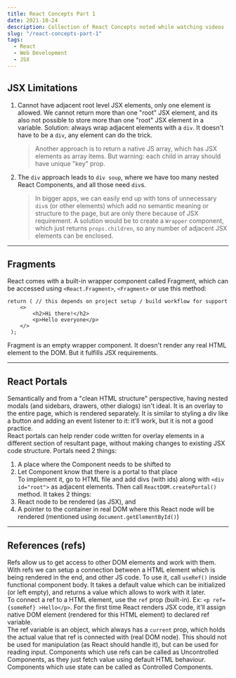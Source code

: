 ```yaml
---
title: React Concepts Part 1
date: 2021-10-24
description: Collection of React Concepts noted while watching videos
slug: "/react-concepts-part-1"
tags:
  - React
  - Web Development
  - JSX
---
```



## JSX Limitations

1. Cannot have adjacent root level JSX elements, only one element is allowed. We cannot return more than one "root" JSX element, and its also not possible to store more than one "root" JSX element in a variable. Solution: always wrap adjacent elements with a `div`. It doesn't have to be a `div`, any element can do the trick.
    > Another approach is to return a native JS array, which has JSX elements as array items. But warning: each child in array should have unique "key" prop.
2. The `div` approach leads to `div soup`, where we have too many nested React Components, and all those need `div`s.
    > In bigger apps, we can easily end up with tons of unnecessary `div`s (or other elements) which add no semantic meaning or structure to the page, but are only there because of JSX requirement. A solution would be to create a `Wrapper` component, which just returns `props.children`, so any number of adjacent JSX elements can be enclosed.   

--- 
## Fragments
React comes with a built-in wrapper component called Fragment, which can be accessed using `<React.Fragment>`, `<Fragment>` or use this method:
```JSX
return ( // this depends on project setup / build workflow for support
    <>
        <h2>Hi there!</h2>
        <p>Hello everyone</p>
    </>
 );
```
Fragment is an empty wrapper component. It doesn't render any real HTML element to the DOM. But it fulfills JSX requirements.  
 
---
## React Portals
Semantically and from a "clean HTML structure" perspective, having nested modals (and sidebars, drawers, other dialogs) isn't ideal. It is an overlay to the entire page, which is rendered separately. It is similar to styling a div like a button and adding an event listener to it: it'll work, but it is not a good practice.    
React portals can help render code written for overlay elements in a different section of resultant page, without making changes to existing JSX code structure. Portals need 2 things:
1. A place where the Component needs to be shifted to
2. Let Component know that there is a portal to that place     
To implement it, go to HTML file and add divs (with ids) along with `<div id="root">` as adjacent elements. Then call `ReactDOM.createPortal()` method. It takes 2 things: 
1. React node to be rendered (as JSX), and 
2. A pointer to the container in real DOM where this React node will be rendered (mentioned using `document.getElementById()`)

---
## References (refs)
Refs allow us to get access to other DOM elements and work with them. With refs we can setup a connection between a HTML element which is being rendered in the end, and other JS code. To use it, call `useRef()` inside functional component body. It takes a default value which can be initialized (or left empty), and returns a value which allows to work with it later.       
To connect a ref to a HTML element, use the `ref` prop (built-in). Ex: `<p ref={someRef} >Hello</p>`. For the first time React renders JSX code, it'll assign native DOM element (rendered for this HTML element) to declared ref variable.       
The ref variable is an object, which always has a `current` prop, which holds the actual value that ref is connected with (real DOM node). This should not be used for manipulation (as React should handle it), but can be used for reading input. Components which use refs can be called as Uncontrolled Components, as they just fetch value using default HTML behaviour. Components which use state can be called as Controlled Components.    
